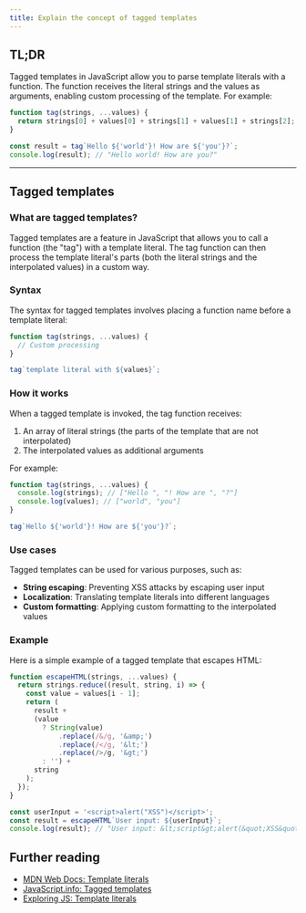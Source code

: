 ```yaml
---
title: Explain the concept of tagged templates
---
```


## TL;DR

Tagged templates in JavaScript allow you to parse template literals with a function. The function receives the literal strings and the values as arguments, enabling custom processing of the template. For example:

```js
function tag(strings, ...values) {
  return strings[0] + values[0] + strings[1] + values[1] + strings[2];
}

const result = tag`Hello ${'world'}! How are ${'you'}?`;
console.log(result); // "Hello world! How are you?"
```

---

## Tagged templates

### What are tagged templates?

Tagged templates are a feature in JavaScript that allows you to call a function (the "tag") with a template literal. The tag function can then process the template literal's parts (both the literal strings and the interpolated values) in a custom way.

### Syntax

The syntax for tagged templates involves placing a function name before a template literal:

```js
function tag(strings, ...values) {
  // Custom processing
}

tag`template literal with ${values}`;
```

### How it works

When a tagged template is invoked, the tag function receives:

1. An array of literal strings (the parts of the template that are not interpolated)
2. The interpolated values as additional arguments

For example:

```js
function tag(strings, ...values) {
  console.log(strings); // ["Hello ", "! How are ", "?"]
  console.log(values); // ["world", "you"]
}

tag`Hello ${'world'}! How are ${'you'}?`;
```

### Use cases

Tagged templates can be used for various purposes, such as:

- **String escaping**: Preventing XSS attacks by escaping user input
- **Localization**: Translating template literals into different languages
- **Custom formatting**: Applying custom formatting to the interpolated values

### Example

Here is a simple example of a tagged template that escapes HTML:

```js
function escapeHTML(strings, ...values) {
  return strings.reduce((result, string, i) => {
    const value = values[i - 1];
    return (
      result +
      (value
        ? String(value)
            .replace(/&/g, '&amp;')
            .replace(/</g, '&lt;')
            .replace(/>/g, '&gt;')
        : '') +
      string
    );
  });
}

const userInput = '<script>alert("XSS")</script>';
const result = escapeHTML`User input: ${userInput}`;
console.log(result); // "User input: &lt;script&gt;alert(&quot;XSS&quot;)&lt;/script&gt;"
```

## Further reading

- [MDN Web Docs: Template literals](https://developer.mozilla.org/en-US/docs/Web/JavaScript/Reference/Template_literals#tagged_templates)
- [JavaScript.info: Tagged templates](https://javascript.info/tagged-templates)
- [Exploring JS: Template literals](http://exploringjs.com/es6/ch_template-literals.html#tagged-templates)
